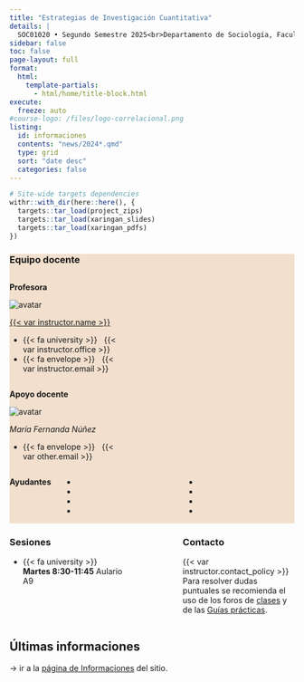 ```yaml
---
title: "Estrategias de Investigación Cuantitativa"
details: |
  SOC01020 • Segundo Semestre 2025<br>Departamento de Sociología, Facultad de Ciencias Sociales<br>Universidad de Chile
sidebar: false
toc: false
page-layout: full
format:
  html:
    template-partials:
      - html/home/title-block.html
execute:
  freeze: auto   
#course-logo: /files/logo-correlacional.png
listing:
  id: informaciones
  contents: "news/2024*.qmd"
  type: grid
  sort: "date desc"
  categories: false
---
```


```r
# Site-wide targets dependencies
withr::with_dir(here::here(), {
  targets::tar_load(project_zips)
  targets::tar_load(xaringan_slides)
  targets::tar_load(xaringan_pdfs)
})
```



:::: {style="background-color: #F2DFCD "}

### Equipo docente
::: {.column width="40%"}


**Profesora**

<div class="image-cropper">
  <img src="/images/julieta.png" alt="avatar" class="profile-pic">
</div>



[{{< var instructor.name >}}]({{< var instructor.url >}})

- {{< fa university >}} &nbsp; {{< var instructor.office >}}
- {{< fa envelope >}} &nbsp; {{< var instructor.email >}}


:::

::: {.column width="10%"}

:::

::: {.column width="38%"}

**Apoyo docente**

<div class="image-cropper">
  <img src="https://ucampus.uchile.cl/d/r/usuario/59/595eac1ba1e7c71fbbea076608baba9c/perfil/496fa860bf25d94e31d726b0778e7ac0.jpg" alt="avatar" class="profile-pic">
</div>

*María Fernanda Núñez*

- {{< fa envelope >}} &nbsp; {{< var other.email >}}


:::

:::: {.columns}

**Ayudantes**

::: {.column width="32%"}

- 
- 
- 
- 
:::

::: {.column width="32%"}
- 
- 
-
- 
:::

::::
::::

:::: {.columns}

::: {.column width="40%"}
### Sesiones


- {{< fa university >}} &nbsp; **Martes 8:30-11:45** Aulario A9
:::

::: {.column width="10%"}

:::

::: {.column width="38%"}
### Contacto

{{< var instructor.contact_policy >}}
Para resolver dudas puntuales se recomienda el uso de los foros de [clases](/content/foro-clases.qmd) y de las [Guías prácticas](/assignment/foro-practicos.qmd).
:::

::::


## Últimas informaciones

::: {#informaciones}
:::

-> ir a la [página de Informaciones](/news/index.qmd) del sitio.


